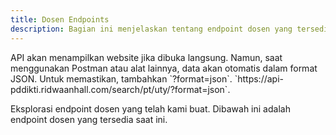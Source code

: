 ```yaml
---
title: Dosen Endpoints
description: Bagian ini menjelaskan tentang endpoint dosen yang tersedia.
---
```


<Note type="danger" title="Perhatian">
 API akan menampilkan website jika dibuka langsung. Namun, saat menggunakan Postman atau alat lainnya, data akan otomatis dalam format JSON. Untuk memastikan, tambahkan `?format=json`.
</Note>

<Note type="success" title="Contoh">
 `https://api-pddikti.ridwaanhall.com/search/pt/uty/?format=json`.
</Note>

Eksplorasi endpoint dosen yang telah kami buat. Dibawah ini adalah endpoint dosen yang tersedia saat ini.

<Outlet path="/getting-started/dosen" />